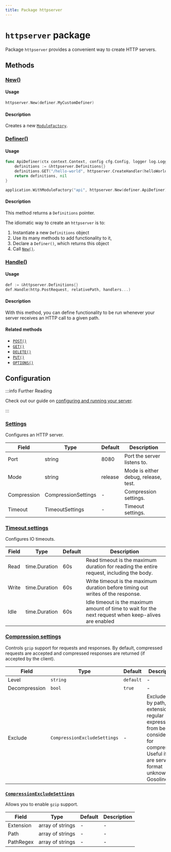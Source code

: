 ```yaml
---
title: Package httpserver
---
```


# `httpserver` package

Package `httpserver` provides a convenient way to create HTTP servers.

## Methods

### [New()](https://github.com/justtrackio/gosoline/blob/main/pkg/httpserver/server.go#L75)

#### Usage

```go
httpserver.New(definer.MyCustomDefiner)
```

#### Description

Creates a new [`ModuleFactory`](https://github.com/justtrackio/gosoline/blob/main/pkg/kernel/module.go#L26).

### [Definer()](https://github.com/justtrackio/gosoline/blob/main/pkg/httpserver/definition.go#L14)

#### Usage

```go
func ApiDefiner(ctx context.Context, config cfg.Config, logger log.Logger) (*httpserver.Definitions, error) {
	definitions := &httpserver.Definitions{}
	definitions.GET("/hello-world", httpserver.CreateHandler(helloWorldHandler))
	return definitions, nil
}

application.WithModuleFactory("api", httpserver.New(definer.ApiDefiner))
```

#### Description

This method returns a `Definitions` pointer. 

The idiomatic way to create an `httpserver` is to:

1. Instantiate a new `Definitions` object
2. Use its many methods to add functionality to it,
3. Declare a `Definer()`, which returns this object
4. Call [`New()`](#new).

### [Handle()](https://github.com/justtrackio/gosoline/blob/main/pkg/httpserver/definition.go#L69)

#### Usage

```go
def := &httpserver.Definitions{}
def.Handle(http.PostRequest, relativePath, handlers...)
```

#### Description

With this method, you can define functionality to be run whenever your server receives an HTTP call to a given path.

#### Related methods

- [`POST()`](https://github.com/justtrackio/gosoline/blob/main/pkg/httpserver/definition.go#L80)
- [`GET()`](https://github.com/justtrackio/gosoline/blob/main/pkg/httpserver/definition.go#L84)
- [`DELETE()`](https://github.com/justtrackio/gosoline/blob/main/pkg/httpserver/definition.go#L88)
- [`PUT()`](https://github.com/justtrackio/gosoline/blob/main/pkg/httpserver/definition.go#L92)
- [`OPTIONS()`](https://github.com/justtrackio/gosoline/blob/main/pkg/httpserver/definition.go#L96)

## Configuration

:::info Further Reading

Check out our guide on [configuring and running your server](/how-to/configure-your-httpserver).

:::

### [Settings](https://github.com/justtrackio/gosoline/blob/main/pkg/httpserver/server.go#L37)

Configures an HTTP server.

| Field       | Type                | Default | Description                          |
| ----------- | ------------------- | ------- | ------------------------------------ |
| Port        | string              | 8080    | Port the server listens to.          |
| Mode        | string              | release | Mode is either debug, release, test. |
| Compression | CompressionSettings | -       | Compression settings.                |
| Timeout     | TimeoutSettings     | -       | Timeout settings.                    |

### [Timeout settings](https://github.com/justtrackio/gosoline/blob/main/pkg/httpserver/server.go#L51)

Configures IO timeouts.

| Field | Type          | Default | Description                                                                                          |
| ----- | ------------- | ------- | ---------------------------------------------------------------------------------------------------- |
| Read  | time.Duration | 60s     | Read timeout is the maximum duration for reading the entire request, including the body.             |
| Write | time.Duration | 60s     | Write timeout is the maximum duration before timing out writes of the response.                      |
| Idle  | time.Duration | 60s     | Idle timeout is the maximum amount of time to wait for the next request when keep-alives are enabled |

### [Compression settings](https://github.com/justtrackio/gosoline/blob/main/pkg/httpserver/compression.go#L13)

Controls `gzip` support for requests and responses. By default, compressed requests are accepted and compressed responses are returned (if accepted by the client).

| Field         | Type                       | Default | Description                                                                                                                                            |
| ------------- | -------------------------- | ------- | ------------------------------------------------------------------------------------------------------------------------------------------------------ |
| Level         | `string`                     | `default` | -                                                                                                                                                      |
| Decompression | `bool`                       | `true`    | -                                                                                                                                                      |
| Exclude       | `CompressionExcludeSettings` | -       | Exclude files by path, extension, or regular expression from being considered for compression. Useful if you are serving a format unknown to Gosoline. |

### [`CompressionExcludeSettings`](https://github.com/justtrackio/gosoline/blob/main/pkg/httpserver/compression.go#L21) 

Allows you to enable `gzip` support.

| Field     | Type             | Default | Description |
| --------- | ---------------- | ------- | ----------- |
| Extension | array of strings | -       | -           |
| Path      | array of strings | -       | -           |
| PathRegex | array of strings | -       | -           |
